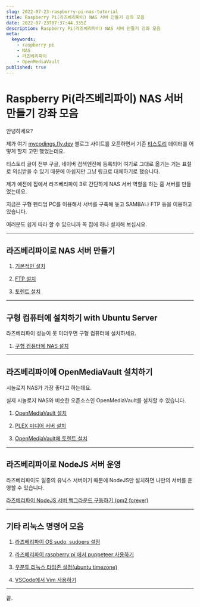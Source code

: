 ```yaml
---
slug: 2022-07-23-raspberry-pi-nas-tutorial
title: Raspberry Pi(라즈베리파이) NAS 서버 만들기 강좌 모음
date: 2022-07-23T07:37:44.335Z
description: Raspberry Pi(라즈베리파이) NAS 서버 만들기 강좌 모음
meta:
  keywords:
    - raspberry pi
    - NAS
    - 라즈베리파이
    - OpenMediaVault
published: true
---
```


# Raspberry Pi(라즈베리파이) NAS 서버 만들기 강좌 모음

안녕하세요?

제가 여기 [mycodings.fly.dev](https://mycodings.fly.dev) 블로그 사이트를 오픈하면서 기존 [티스토리](https://cpro95.tistory.com) 데이터를 어떻게 할지 고민 했었는데요.

티스토리 글이 전부 구글, 네이버 검색엔진에 등록되어 여기로 그대로 옮기는 거는 표절로 의심받을 수 있기 때문에 아쉽지만 그냥 링크로 대체하기로 했습니다.

제가 예전에 집에서 라즈베리파이 3로 간단하게 NAS 서버 역할을 하는 홈 서버를 만들었는데요.

지금은 구형 펜티엄 PC를 이용해서 서버를 구축해 놓고 SAMBA나 FTP 등을 이용하고 있습니다.

여러분도 쉽게 따라 할 수 있으니까 꼭 집에 하나 설치해 보십시요.

---

## 라즈베리파이로 NAS 서버 만들기

1. [기본적인 설치](https://cpro95.tistory.com/135)

2. [FTP 설치](https://cpro95.tistory.com/136)

3. [토렌트 설치](https://cpro95.tistory.com/147)

---

## 구형 컴퓨터에 설치하기 with Ubuntu Server

라즈베리파이 성능이 못 미더우면 구형 컴퓨터에 설치하세요.

1. [구형 컴퓨터에 NAS 설치](https://cpro95.tistory.com/678)

---

## 라즈베리파이에 OpenMediaVault 설치하기

시놀로지 NAS가 가장 좋다고 하는데요.

실제 시놀로지 NAS와 비슷한 오픈소스인 OpenMediaVault를 설치할 수 있습니다.

1. [OpenMediaVault 설치](https://cpro95.tistory.com/548)

2. [PLEX 미디어 서버 설치](https://cpro95.tistory.com/549)

3. [OpenMediaVault에 토렌트 설치](https://cpro95.tistory.com/550)

---

## 라즈베리파이로 NodeJS 서버 운영

라즈베리파이도 일종의 유닉스 서버이기 때문에 NodeJS만 설치하면 나만의 서버를 운영할 수 있습니다.

[라즈베리파이 NodeJS 서버 백그라운드 구동하기 (pm2 forever)](https://cpro95.tistory.com/468)

---

## 기타 리눅스 명령어 모음

1. [라즈베리파이 OS sudo, sudoers 설정](https://cpro95.tistory.com/461)

2. [라즈베리파이 raspberry pi 에서 puppeteer 사용하기](https://cpro95.tistory.com/503)

3. [우분투 리눅스 타임존 설정(ubuntu timezone)](https://cpro95.tistory.com/679)

4. [VSCode에서 Vim 사용하기](https://cpro95.tistory.com/686)

---

끝.
